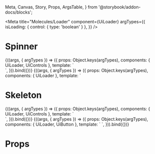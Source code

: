   Meta, Canvas, Story, Props, ArgsTable,
} from '@storybook/addon-docs/blocks';

<Meta
  title="Molecules/Loader"
  component={UiLoader}
  argTypes={{
    isLoading: { control: { type: 'boolean' } },
  }}
/>

# Spinner

<Canvas>
  <Story
    name="Spinner common"
    args={{
      isLoading: true,
      loaderAttrs: {
        label: 'Analyzing your answers...',
      },
    }}
  >
    {((args, { argTypes }) => ({
      props: Object.keys(argTypes),
      components: { UiLoader, UiControls },
      template: `
        <UiControls
          style="max-width: 780px; min-height: 540px"
          toBack="/3-3"
          toNext="/5-4"
          :isAnswerAbove="true"
        >
          <div style="position: relative; flex: 1; display: flex">
            <UiLoader
              type="spinner"
              :is-loading="isLoading"
              :loaderAttrs="loaderAttrs"
              style="position: absolute; display: flex; align-items: center; justify-content: center; width: 100%; height: 100%; "
            >
              I am loaded!
            </UiLoader>
          </div>
        </UiControls>
      `,
    })).bind({})}
  </Story>
</Canvas>

<Canvas>
  <Story
    name="Spinner on dark"
    args={{
      isLoading: true,
      loaderAttrs: {
        class: 'ui-loader-spinner--on-dark',
      },
    }}
    parameters={{
      layout: 'full',
    }}
  >
    {((args, { argTypes }) => ({
      props: Object.keys(argTypes),
      components: { UiLoader },
      template: `
        <UiLoader
          :loaderAttrs="loaderAttrs"
          type="spinner"
          style="position: absolute; z-index: 1; display: flex; align-items: center; justify-content: center; width: 100%;height: 100%; background: var(--color-blue-600); margin: -8px;"
          :is-loading="isLoading"
        />
      `,
    })).bind({})}
  </Story>
</Canvas>

# Skeleton

<Canvas>
  <Story
    name="Skeleton question"
    args={{
      isLoading: true,
    }}
  >
    {((args, { argTypes }) => ({
      props: Object.keys(argTypes),
      components: { UiLoader, UiControls },
      template: `
        <UiControls
          style="
            max-width: 780px; min-height: 540px;
            --controls-container-padding: 44px 20px 0 20px;
            --controls-container-tablet-padding: 76px 96px 0 76px;
          "
          toBack="/3-3"
          toNext="/5-4"
          :isAnswerAbove="true"
        >
          <div style="position: relative; flex: 1">
          <UiLoader
            type="skeleton"
            :is-loading="isLoading"
            style="position: absolute; width: 100%; height: 100%;"
          >
            <template #loader-blocks>
              <div
                class="ui-loader-skeleton__block"
              />
              <div
                class="ui-loader-skeleton__block"
                style="width: 75%;"
               />
              <div class="ui-loader-skeleton__block ui-loader-skeleton__block--large" />
            </template>
            I am loaded!
          </UiLoader>
</div>
        </UiControls>
      `,
    })).bind({})}
  </Story>
</Canvas>

<Canvas>
  <Story
    name="Ellipsis visual hidden"
    args={{
      isLoading: true,
    }}
  >
    {((args, { argTypes }) => ({
      props: Object.keys(argTypes),
      components: { UiLoader, UiButton },
      template: `
        <UiButton>
          <UiLoader
          type="ellipsis"
          :is-loading="isLoading"
          style="position: absolute"
          />
          <span :style="{ opacity: isLoading ? 0 : 1 }">I am loaded</span>
        </UiButton>
      `,
    })).bind({})}
  </Story>
</Canvas>

<ArgsTable story='Common' />

# Props

<Props of={UiLoader} />
